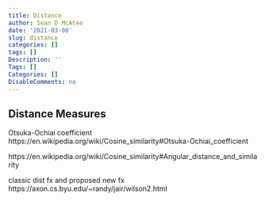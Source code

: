 ---
title: Distance
author: Sean D McAtee
date: '2021-03-08'
slug: distance
categories: []
tags: []
Description: ''
Tags: []
Categories: []
DisableComments: no
---


## Distance Measures

Otsuka-Ochiai coefficient
https://en.wikipedia.org/wiki/Cosine_similarity#Otsuka-Ochiai_coefficient

https://en.wikipedia.org/wiki/Cosine_similarity#Angular_distance_and_similarity

classic dist fx and proposed new fx
https://axon.cs.byu.edu/~randy/jair/wilson2.html




